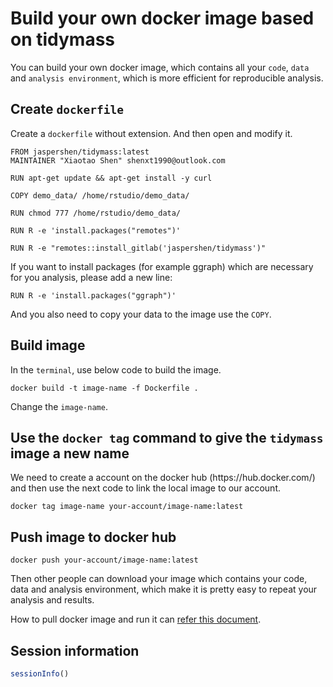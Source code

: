 # Build your own docker image based on tidymass

You can build your own docker image, which contains all your `code`, `data` and `analysis environment`, which is more efficient for reproducible analysis.

## Create `dockerfile`

Create a `dockerfile` without extension. And then open and modify it.

```         
FROM jaspershen/tidymass:latest
MAINTAINER "Xiaotao Shen" shenxt1990@outlook.com

RUN apt-get update && apt-get install -y curl

COPY demo_data/ /home/rstudio/demo_data/

RUN chmod 777 /home/rstudio/demo_data/

RUN R -e 'install.packages("remotes")'

RUN R -e "remotes::install_gitlab('jaspershen/tidymass')"
```

If you want to install packages (for example ggraph) which are necessary for you analysis, please add a new line:

```         
RUN R -e 'install.packages("ggraph")'
```

And you also need to copy your data to the image use the `COPY`.

## Build image

In the `terminal`, use below code to build the image.

```         
docker build -t image-name -f Dockerfile .
```

Change the `image-name`.

## Use the `docker tag` command to give the `tidymass` image a new name

We need to create a account on the docker hub (https://hub.docker.com/) and then use the next code to link the local image to our account.

```         
docker tag image-name your-account/image-name:latest
```

## Push image to docker hub

```         
docker push your-account/image-name:latest
```

Then other people can download your image which contains your code, data and analysis environment, which make it is pretty easy to repeat your analysis and results.

How to pull docker image and run it can [refer this document](https://tidymass.github.io/tidymass/articles/docker.html).

## Session information

```r
sessionInfo()
```
